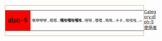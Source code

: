 <div style="float: left; border: solid darkorange 1px; margin: 1px">
{| cellspacing="0" style="width: 238px; background: #FF5555"
| style="width: 45px; height: 45px; background: #FF0000; text-align: center; font-size: 14pt" lang="en" | '''[[海豚|dlph]]-5'''
| style="font-size: 9pt; padding: 4pt; line-height: 1.25em" | 嘶咿咿咿...嗯嗯...'''嘎吱嘎吱嘎吱'''...呀呀...噯噯...嗚嗚...卡卡...吱吱吱...~
|}</div>

[[Category:dlph-5 使用者]]